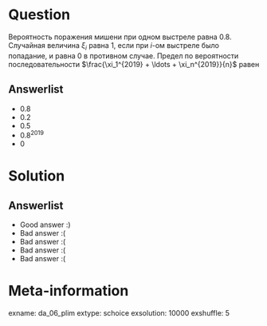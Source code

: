 Question
========

Вероятность поражения мишени при одном выстреле равна $0.8$. 
Случайная величина $\xi_i$  равна $1$, если при $i$-ом выстреле было попадание, и равна $0$ в противном случае. 
Предел по вероятности последовательности $\frac{\xi_1^{2019} + \ldots + \xi_n^{2019}}{n}$ равен 

Answerlist
----------
* $0.8$
* $0.2$
* $0.5$
* $0.8^{2019}$
* $0$

Solution
========

Answerlist
----------
*  Good answer :)
*  Bad answer :(
*  Bad answer :(
*  Bad answer :(
*  Bad answer :(

Meta-information
================
exname: da_06_plim
extype: schoice
exsolution: 10000
exshuffle: 5
